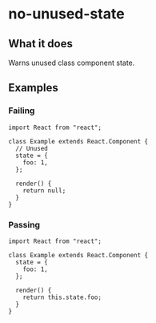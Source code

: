 # no-unused-state

## What it does

Warns unused class component state.

## Examples

### Failing

```tsx
import React from "react";

class Example extends React.Component {
  // Unused
  state = {
    foo: 1,
  };

  render() {
    return null;
  }
}
```

### Passing

```tsx
import React from "react";

class Example extends React.Component {
  state = {
    foo: 1,
  };

  render() {
    return this.state.foo;
  }
}
```
